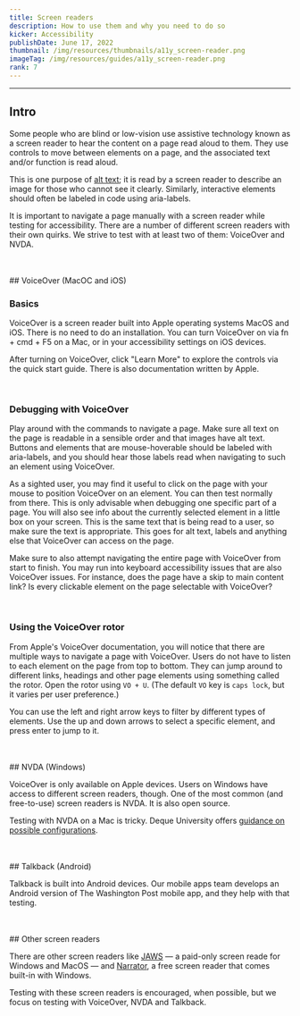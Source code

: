 ```yaml
---
title: Screen readers
description: How to use them and why you need to do so
kicker: Accessibility
publishDate: June 17, 2022
thumbnail: /img/resources/thumbnails/a11y_screen-reader.png
imageTag: /img/resources/guides/a11y_screen-reader.png
rank: 7
---
```


---

## Intro

Some people who are blind or low-vision use assistive technology known as a screen reader to hear the content on a page read aloud to them. They use controls to move between elements on a page, and the associated text and/or function is read aloud.

This is one purpose of [alt text](/resources/accessibility/alt-text); it is read by a screen reader to describe an image for those who cannot see it clearly. Similarly, interactive elements should often be labeled in code using aria-labels.

It is important to navigate a page manually with a screen reader while testing for accessibility. There are a number of different screen readers with their own quirks. We strive to test with at least two of them: VoiceOver and NVDA.

<br />
<br />
## VoiceOver (MacOC and iOS)

### Basics

VoiceOver is a screen reader built into Apple operating systems MacOS and iOS. There is no need to do an installation. You can turn VoiceOver on via fn + cmd + F5 on a Mac, or in your accessibility settings on iOS devices.

After turning on VoiceOver, click "Learn More" to explore the controls via the quick start guide. There is also documentation written by Apple.

<Container>
  <Box css={{ display: "flex", justifyContent: "center", margin: "auto" }}>
    <InlineImage width={836} height={448} src="/images/voice-over.png" />
  </Box>
</Container>
<br />

### Debugging with VoiceOver

Play around with the commands to navigate a page. Make sure all text on the page is readable in a sensible order and that images have alt text. Buttons and elements that are mouse-hoverable should be labeled with aria-labels, and you should hear those labels read when navigating to such an element using VoiceOver.

As a sighted user, you may find it useful to click on the page with your mouse to position VoiceOver on an element. You can then test normally from there. This is only advisable when debugging one specific part of a page. You will also see info about the currently selected element in a little box on your screen. This is the same text that is being read to a user, so make sure the text is appropriate. This goes for alt text, labels and anything else that VoiceOver can access on the page.

Make sure to also attempt navigating the entire page with VoiceOver from start to finish. You may run into keyboard accessibility issues that are also VoiceOver issues. For instance, does the page have a skip to main content link? Is every clickable element on the page selectable with VoiceOver?

<Container>
  <Box css={{ display: "flex", justifyContent: "center", margin: "auto" }}>
    <InlineImage
      width={836}
      height={448}
      src="/images/voice-over-example.png"
    />
  </Box>
</Container>
<br />

### Using the VoiceOver rotor

From Apple's VoiceOver documentation, you will notice that there are multiple ways to navigate a page with VoiceOver. Users do not have to listen to each element on the page from top to bottom. They can jump around to different links, headings and other page elements using something called the rotor. Open the rotor using `VO + U`. (The default `VO` key is `caps lock`, but it varies per user preference.)

You can use the left and right arrow keys to filter by different types of elements. Use the up and down arrows to select a specific element, and press enter to jump to it.

<Container>
  <Box css={{ display: "flex", justifyContent: "center", margin: "auto" }}>
    <InlineImage width={836} height={448} src="/images/voice-over-rotor.png" />
  </Box>
</Container>

<br />
<br />
## NVDA (Windows)

VoiceOver is only available on Apple devices. Users on Windows have access to different screen readers, though. One of the most common (and free-to-use) screen readers is NVDA. It is also open source.

Testing with NVDA on a Mac is tricky. Deque University offers [guidance on possible configurations](https://dequeuniversity.com/mac/windows-screen-readers).

<br />
<br />
## Talkback (Android)

Talkback is built into Android devices. Our mobile apps team develops an Android version of The Washington Post mobile app, and they help with that testing.

<br />
<br />
## Other screen readers

There are other screen readers like [JAWS](https://www.freedomscientific.com/products/software/jaws/) — a paid-only screen reade for Windows and MacOS — and [Narrator](https://support.microsoft.com/en-us/windows/complete-guide-to-narrator-e4397a0d-ef4f-b386-d8ae-c172f109bdb1), a free screen reader that comes built-in with Windows.

Testing with these screen readers is encouraged, when possible, but we focus on testing with VoiceOver, NVDA and Talkback.
